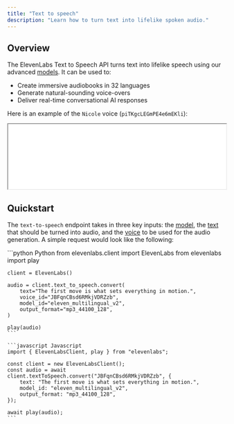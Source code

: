 ```yaml
---
title: "Text to speech"
description: "Learn how to turn text into lifelike spoken audio."
---
```


## Overview

The ElevenLabs Text to Speech API turns text into lifelike speech using our advanced [models](/developer-guides/models). It can be used to:

- Create immersive audiobooks in 32 languages
- Generate natural-sounding voice-overs
- Deliver real-time conversational AI responses

Here is an example of the `Nicole` voice (`piTKgcLEGmPE4e6mEKli`):
<iframe
    width="100%"
    src={`https://elevenlabs.io/player/index.html?title=Nicole&small=true&preview=true&audioSrc=https://storage.googleapis.com/eleven-public-cdn/audio/marketing/nicole.mp3`}
></iframe>

## Quickstart

The `text-to-speech` endpoint takes in three key inputs: the [model](/api-reference/text-to-speech), the [text](/api-reference/text-to-speech) that should be turned into audio, and the [voice](/api-reference/text-to-speech) to be used for the audio generation. A simple request would look like the following:

<CodeGroup>
    ```python Python
    from elevenlabs.client import ElevenLabs
    from elevenlabs import play

    client = ElevenLabs()

    audio = client.text_to_speech.convert(
        text="The first move is what sets everything in motion.",
        voice_id="JBFqnCBsd6RMkjVDRZzb",
        model_id="eleven_multilingual_v2",
        output_format="mp3_44100_128",
    )

    play(audio)
    ```

    ```javascript Javascript
    import { ElevenLabsClient, play } from "elevenlabs";

    const client = new ElevenLabsClient();
    const audio = await client.textToSpeech.convert("JBFqnCBsd6RMkjVDRZzb", {
        text: "The first move is what sets everything in motion.",
        model_id: "eleven_multilingual_v2",
        output_format: "mp3_44100_128",
    });

    await play(audio);
    ```
</CodeGroup>